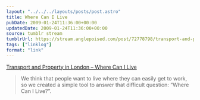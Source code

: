 ```yaml
---
layout: "../../../layouts/posts/post.astro"
title: Where Can I Live
pubDate: 2009-01-24T11:36:00+00:00
updatedDate: 2009-01-24T11:36:00+00:00
source: tumblr stream
tumblrUrl: https://stream.anglepoised.com/post/72778798/transport-and-property-in-london-where-can-i
tags: ["linklog"]
format: "link"
---
```


[Transport and Property in London &#8211; Where Can I Live][1]

> We think that people want to live where they can easily get to work, so we created a simple tool to answer that difficult question: &ldquo;Where Can I Live?&rdquo;.

[1]: http://www.where-can-i-live.com/londonproperty
